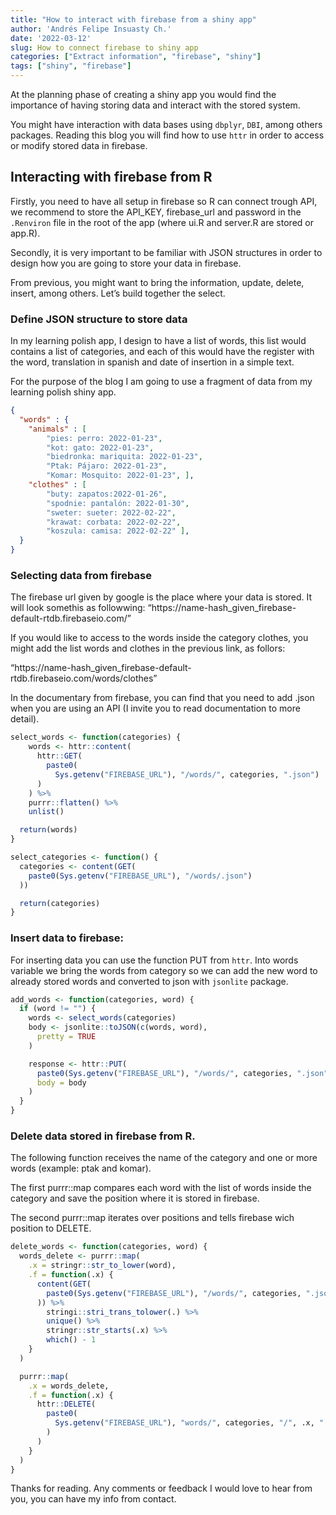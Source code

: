 ```yaml
---
title: "How to interact with firebase from a shiny app"
author: 'Andrés Felipe Insuasty Ch.'
date: '2022-03-12'
slug: How to connect firebase to shiny app
categories: ["Extract information", "firebase", "shiny"]
tags: ["shiny", "firebase"]
---
```


At the planning phase of creating a shiny app you would find the importance of
having storing data and interact with the stored system.

You might have interaction with data bases using `dbplyr`, `DBI`, among others
packages. Reading this blog you will find how to use `httr` in order to access
or modify stored data in firebase.

## Interacting with firebase from R
Firstly, you need to have all setup in firebase so R can connect trough API,
we recommend to store the API_KEY, firebase_url and password in the `.Renviron`
file in the root of the app (where ui.R and server.R are stored or app.R).

Secondly, it is very important to be familiar with JSON structures in order to
design how you are going to store your data in firebase.

From previous, you might want to bring the information, update, delete, insert,
among others. Let's build together the select.

### Define JSON structure to store data
In my learning polish app, I design to have a list of words, this list would
contains a list of categories, and each of this would have the register with
the word, translation in spanish and date of insertion in a simple text.

For the purpose of the blog I am going to use a fragment of data from my
learning polish shiny app.

```JSON
{
  "words" : {
    "animals" : [
        "pies: perro: 2022-01-23",
        "kot: gato: 2022-01-23",
        "biedronka: mariquita: 2022-01-23",
        "Ptak: Pájaro: 2022-01-23",
        "Komar: Mosquito: 2022-01-23", ],
    "clothes" : [
        "buty: zapatos:2022-01-26",
        "spodnie: pantalón: 2022-01-30",
        "sweter: sueter: 2022-02-22",
        "krawat: corbata: 2022-02-22",
        "koszula: camisa: 2022-02-22" ],
  }
}
```

### Selecting data from firebase
The firebase url given by google is the place where your data is stored. It will
look somethis as followwing:
"https://name-hash_given_firebase-default-rtdb.firebaseio.com/"

If you would like to access to the words inside the category clothes, you might
add the list words and clothes in the previous link, as follors:

"https://name-hash_given_firebase-default-rtdb.firebaseio.com/words/clothes"

In the documentary from firebase, you can find that you need to add .json when
you are using an API (I invite you to read documentation to more detail).

```r
select_words <- function(categories) {
    words <- httr::content(
      httr::GET(
        paste0(
          Sys.getenv("FIREBASE_URL"), "/words/", categories, ".json")
      )
    ) %>%
    purrr::flatten() %>%
    unlist()

  return(words)
}
```

```r
select_categories <- function() {
  categories <- content(GET(
    paste0(Sys.getenv("FIREBASE_URL"), "/words/.json")
  ))

  return(categories)
}
```
### Insert data to firebase:

For inserting data you can use the function PUT from `httr`. Into words variable
we bring the words from category so we can add the new word to already stored
words and converted to json with `jsonlite` package.

```r
add_words <- function(categories, word) {
  if (word != "") {
    words <- select_words(categories)
    body <- jsonlite::toJSON(c(words, word),
      pretty = TRUE
    )

    response <- httr::PUT(
      paste0(Sys.getenv("FIREBASE_URL"), "/words/", categories, ".json"),
      body = body
    )
  }
}
```

### Delete data stored in firebase from R.

The following function receives the name of the category and one or more words
(example: ptak and komar).

The first purrr::map compares each word with the list of words inside the category
and save the position where it is stored in firebase.

The second purrr::map iterates over positions and tells firebase wich position
to DELETE.

```r
delete_words <- function(categories, word) {
  words_delete <- purrr::map(
    .x = stringr::str_to_lower(word),
    .f = function(.x) {
      content(GET(
        paste0(Sys.getenv("FIREBASE_URL"), "/words/", categories, ".json")
      )) %>%
        stringi::stri_trans_tolower(.) %>%
        unique() %>%
        stringr::str_starts(.x) %>%
        which() - 1
    }
  )

  purrr::map(
    .x = words_delete,
    .f = function(.x) {
      httr::DELETE(
        paste0(
          Sys.getenv("FIREBASE_URL"), "words/", categories, "/", .x, ".json"
        )
      )
    }
  )
}
```

Thanks for reading. Any comments or feedback I would love to hear from you,
you can have my info from contact.

